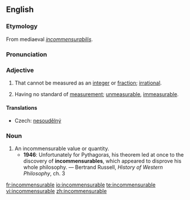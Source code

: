 ==English==
===Etymology===
From mediaeval {{L.}} ''[[incommensurabilis]]''.

===Pronunciation===
{{IPA|/ɪnkəˈmɛnsjʊəɹəbəl/}}

===Adjective===
{{en-adj}}

# {{mathematics}} That cannot be measured as an [[integer]] or [[fraction]]; [[irrational]].
# Having no standard of [[measurement]]; [[unmeasurable]], [[immeasurable]].

====Translations====
{{trans-top|in mathematics}}
*Czech: [[nesoudělný]] {{m}}
{{trans-mid}}
{{trans-bottom}}

===Noun===
{{en-noun}}

# An incommensurable value or quantity.
#*'''1946''': Unfortunately for Pythagoras, his theorem led at once to the discovery of '''incommensurables''', which appeared to disprove his whole philosophy. — Bertrand Russell, ''History of Western Philosophy'', ch. 3

[[fr:incommensurable]]
[[io:incommensurable]]
[[te:incommensurable]]
[[vi:incommensurable]]
[[zh:incommensurable]]